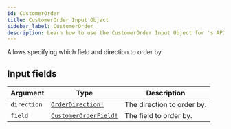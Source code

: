 ```yaml
---
id: CustomerOrder
title: CustomerOrder Input Object
sidebar_label: CustomerOrder
description: Learn how to use the CustomerOrder Input Object for 's API.
---
```


Allows specifying which field and direction to order by.

## Input fields

| Argument    | Type                                                            | Description                |
| ----------- | --------------------------------------------------------------- | -------------------------- |
| `direction` | [`OrderDirection!`](api/schema/enum/OrderDirection.mdx)         | The direction to order by. |
| `field`     | [`CustomerOrderField!`](api/schema/enum/CustomerOrderField.mdx) | The field to order by.     |
